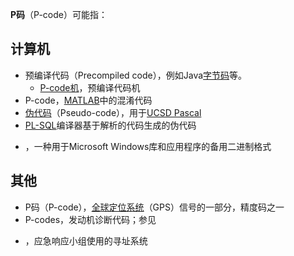 '''P码'''（P-code）可能指：

==计算机==
* 预编译代码（Precompiled code），例如Java[[字节码|字节码]]等。
** [[P-code机|P-code机]]，预编译代码机
* P-code，[[MATLAB|MATLAB]]中的混淆代码
* [[伪代码|伪代码]]（Pseudo-code），用于[[UCSD_Pascal|UCSD Pascal]]
* [[PL-SQL|PL-SQL]]编译器基于解析的代码生成的伪代码
* {{tsl|en|Microsoft P-Code|微软P代码}}，一种用于Microsoft Windows库和应用程序的备用二进制格式

==其他==
* P码（P-code），[[全球定位系统|全球定位系统]]（GPS）信号的一部分，精度码之一
* P-codes，发动机诊断代码；参见{{tsl|en|Table of OBD-II Codes}}
* {{tsl|en|Place code}}，应急响应小组使用的寻址系统

{{disambiguation|cat=非中文名称消歧义}}